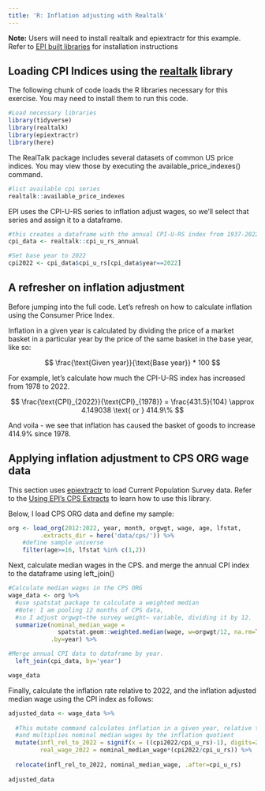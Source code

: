 ```yaml
---
title: 'R: Inflation adjusting with Realtalk'
---
```


**Note:** Users will need to install realtalk and epiextractr for this example. Refer to [EPI built libraries](epi-libraries.qmd) for installation instructions

## Loading CPI Indices using the [realtalk](https://economic.github.io/realtalk/) library

The following chunk of code loads the R libraries necessary for this exercise. You may need to install them to run this code.

```r
#Load necessary libraries
library(tidyverse)
library(realtalk)
library(epiextractr)
library(here)
```

The RealTalk package includes several datasets of common US price indices. You may view those by executing the available_price_indexes() command.

```r

#list available cpi series
realtalk::available_price_indexes
```

EPI uses the CPI-U-RS series to inflation adjust wages, so we'll select that series and assign it to a dataframe.

```r
#this creates a dataframe with the annual CPI-U-RS index from 1937-2022
cpi_data <- realtalk::cpi_u_rs_annual

#Set base year to 2022
cpi2022 <- cpi_data$cpi_u_rs[cpi_data$year==2022]
```

## A refresher on inflation adjustment

Before jumping into the full code. Let's refresh on how to calculate inflation using the Consumer Price Index.

Inflation in a given year is calculated by dividing the price of a market basket in a particular year by the price of the same basket in the base year, like so:

$$
\frac{\text{Given year}}{\text{Base year}} * 100
$$

For example, let's calculate how much the CPI-U-RS index has increased from 1978 to 2022.

$$
\frac{\text{CPI}_{2022}}{\text{CPI}_{1978}} = \frac{431.5}{104} \approx 4.149038 \text{ or } 414.9\%
$$

And voila - we see that inflation has caused the basket of goods to increase 414.9% since 1978.

## Applying inflation adjustment to CPS ORG wage data

This section uses [epiextractr](https://economic.github.io/epiextractr) to load Current Population Survey data. Refer to the [Using EPI's CPS Extracts](epi_microdata.qmd) to learn how to use this library.

Below, I load CPS ORG data and define my sample:

```r

org <- load_org(2012:2022, year, month, orgwgt, wage, age, lfstat,
         .extracts_dir = here('data/cps/')) %>% 
    #define sample universe
    filter(age>=16, lfstat %in% c(1,2))

```

Next, calculate median wages in the CPS. and merge the annual CPI index to the dataframe using left_join()

```r

#Calculate median wages in the CPS ORG
wage_data <- org %>% 
  #use spatstat package to calculate a weighted median
  #Note: I am pooling 12 months of CPS data, 
  #so I adjust orgwgt—the survey weight— variable, dividing it by 12.
  summarize(nominal_median_wage = 
              spatstat.geom::weighted.median(wage, w=orgwgt/12, na.rm=TRUE),
            .by=year) %>% 

#Merge annual CPI data to dataframe by year.
  left_join(cpi_data, by='year') 

wage_data
```

Finally, calculate the inflation rate relative to 2022, and the inflation adjusted median wage using the CPI index as follows:

```r

adjusted_data <- wage_data %>% 
 
  #This mutate command calculates inflation in a given year, relative to 2022
  #and multiplies nominal median wages by the inflation quotient
  mutate(infl_rel_to_2022 = signif(x = ((cpi2022/cpi_u_rs)-1), digits=2),
         real_wage_2022 = nominal_median_wage*(cpi2022/cpi_u_rs)) %>% 
  
  relocate(infl_rel_to_2022, nominal_median_wage, .after=cpi_u_rs)
  
adjusted_data
```
